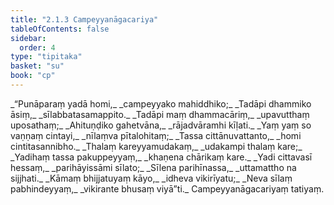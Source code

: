 ```yaml
---
title: "2.1.3 Campeyyanāgacariya"
tableOfContents: false
sidebar:
  order: 4
type: "tipitaka"
basket: "su"
book: "cp"
---
```



<DynamicBreadcrumb />

<Division number="20" book="cp">

<Paragraph number="183" type="verses" book="cp">
_“Punāparaṃ yadā homi,_  
_campeyyako mahiddhiko;_  
_Tadāpi dhammiko āsiṃ,_  
_sīlabbatasamappito._  

</Paragraph>

</Division>
<Division number="21" book="cp">

<Paragraph number="184" type="verses" book="cp">
_Tadāpi maṃ dhammacāriṃ,_  
_upavutthaṃ uposathaṃ;_  
_Ahituṇḍiko gahetvāna,_  
_rājadvāramhi kīḷati._  

</Paragraph>

</Division>
<Division number="22" book="cp">

<Paragraph number="185" type="verses" book="cp">
_Yaṃ yaṃ so vaṇṇaṃ cintayi,_  
_nīlaṃva pītalohitaṃ;_  
_Tassa cittānuvattanto,_  
_homi cintitasannibho._  

</Paragraph>

</Division>
<Division number="23" book="cp">

<Paragraph number="186" type="verses" book="cp">
_Thalaṃ kareyyamudakaṃ,_  
_udakampi thalaṃ kare;_  
_Yadihaṃ tassa pakuppeyyaṃ,_  
_khaṇena chārikaṃ kare._  

</Paragraph>

</Division>
<Division number="24" book="cp">

<Paragraph number="187" type="verses" book="cp">
_Yadi cittavasī hessaṃ,_  
_parihāyissāmi sīlato;_  
_Sīlena parihīnassa,_  
_uttamattho na sijjhati._  

</Paragraph>

</Division>
<Division number="25" book="cp">

<Paragraph number="188" type="verses" book="cp">
_Kāmaṃ bhijjatuyaṃ kāyo,_  
_idheva vikirīyatu;_  
_Neva sīlaṃ pabhindeyyaṃ,_  
_vikirante bhusaṃ viyā”ti._  


</Paragraph>
</Division>

<Paragraph number="189" type="center" book="cp">
Campeyyanāgacariyaṃ tatiyaṃ.
</Paragraph>